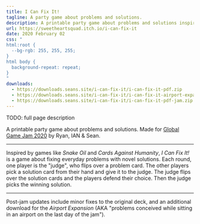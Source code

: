 ```yaml
---
title: I Can Fix It!
tagline: A party game about problems and solutions.
description: A printable party game about problems and solutions inspired by games like Snake Oil and Cards Against Humanity.
url: https://sweetheartsquad.itch.io/i-can-fix-it
date: 2020 February 02
css: "
html:root {
  --bg-rgb: 255, 255, 255;
}
html body {
  background-repeat: repeat;
}
"
downloads:
  - https://downloads.seans.site/i-can-fix-it/i-can-fix-it-pdf.zip
  - https://downloads.seans.site/i-can-fix-it/i-can-fix-it-airport-expansion-pdf.zip
  - https://downloads.seans.site/i-can-fix-it/i-can-fix-it-pdf-jam.zip
---
```


TODO: full page description



A printable party game about problems and solutions. Made for [Global Game Jam 2020](https://globalgamejam.org/2020/games/i-can-fix-5) by Ryan, IAN & Sean.

---

Inspired by games like *Snake Oil* and *Cards Against Humanity*, *I Can Fix It!* is a game about fixing everyday problems with novel solutions. Each round, one player is the "judge", who flips over a problem card. The other players pick a solution card from their hand and give it to the judge. The judge flips over the solution cards and the players defend their choice. Then the judge picks the winning solution.

---

Post-jam updates include minor fixes to the original deck, and an additional download for the *Airport Expansion* (AKA "problems conceived while sitting in an airport on the last day of the jam").
